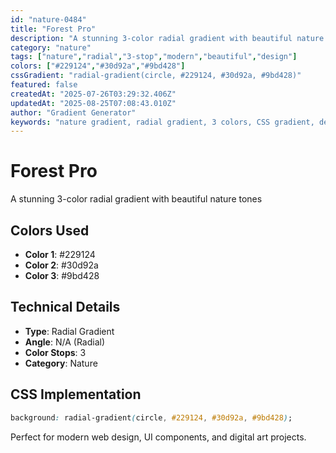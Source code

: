 ```yaml
---
id: "nature-0484"
title: "Forest Pro"
description: "A stunning 3-color radial gradient with beautiful nature tones"
category: "nature"
tags: ["nature","radial","3-stop","modern","beautiful","design"]
colors: ["#229124","#30d92a","#9bd428"]
cssGradient: "radial-gradient(circle, #229124, #30d92a, #9bd428)"
featured: false
createdAt: "2025-07-26T03:29:32.406Z"
updatedAt: "2025-08-25T07:08:43.010Z"
author: "Gradient Generator"
keywords: "nature gradient, radial gradient, 3 colors, CSS gradient, design, #229124, #30d92a, #9bd428"
---
```


# Forest Pro

A stunning 3-color radial gradient with beautiful nature tones

## Colors Used
- **Color 1**: #229124
- **Color 2**: #30d92a
- **Color 3**: #9bd428

## Technical Details
- **Type**: Radial Gradient
- **Angle**: N/A (Radial)
- **Color Stops**: 3
- **Category**: Nature

## CSS Implementation
```css
background: radial-gradient(circle, #229124, #30d92a, #9bd428);
```

Perfect for modern web design, UI components, and digital art projects.
